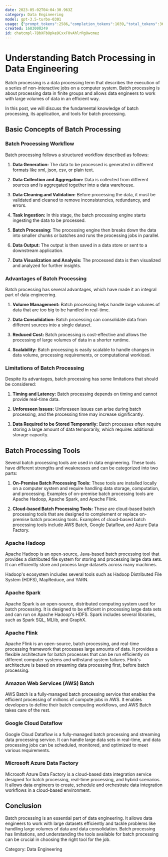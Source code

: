 ```yaml
---
date: 2023-05-02T04:04:30.963Z
category: Data Engineering
model: gpt-3.5-turbo-0301
usage: {"prompt_tokens":2586,"completion_tokens":1039,"total_tokens":3625}
created: 1683000249
id: chatcmpl-7BbXFbOpke9CxxF0vAhlrRgOwcmez
---
```


# Understanding Batch Processing in Data Engineering

Batch processing is a data processing term that describes the execution of a series of non-interactive jobs on a computer system. Batch processing is about processing data in finite groups and allows data engineers to work with large volumes of data in an efficient way.

In this post, we will discuss the fundamental knowledge of batch processing, its application, and tools for batch processing.

## Basic Concepts of Batch Processing

### Batch Processing Workflow

Batch processing follows a structured workflow described as follows:

1. **Data Generation:** The data to be processed is generated in different formats like xml, json, csv, or plain text.
 
2. **Data Collection and Aggregation:** Data is collected from different sources and is aggregated together into a data warehouse.

3. **Data Cleaning and Validation:** Before processing the data, it must be validated and cleaned to remove inconsistencies, redundancy, and errors. 

4. **Task Ingestion:** In this stage, the batch processing engine starts ingesting the data to be processed.

5. **Batch Processing:** The processing engine then breaks down the data into smaller chunks or batches and runs the processing jobs in parallel.

6. **Data Output:** The output is then saved in a data store or sent to a downstream application.

7. **Data Visualization and Analysis:** The processed data is then visualized and analyzed for further insights.

### Advantages of Batch Processing

Batch processing has several advantages, which have made it an integral part of data engineering. 

1. **Volume Management:** Batch processing helps handle large volumes of data that are too big to be handled in real-time.

2. **Data Consolidation:** Batch processing can consolidate data from different sources into a single dataset.

3. **Reduced Cost:** Batch processing is cost-effective and allows the processing of large volumes of data in a shorter runtime.

4. **Scalability:** Batch processing is easily scalable to handle changes in data volume, processing requirements, or computational workload.

### Limitations of Batch Processing

Despite its advantages, batch processing has some limitations that should be considered:

1. **Timing and Latency:** Batch processing depends on timing and cannot provide real-time data.

2. **Unforeseen Issues:** Unforeseen issues can arise during batch processing, and the processing time may increase significantly.

3. **Data Required to be Stored Temporarily:** Batch processes often require storing a large amount of data temporarily, which requires additional storage capacity.

## Batch Processing Tools

Several batch processing tools are used in data engineering. These tools have different strengths and weaknesses and can be categorized into two parts: 

1. **On-Premise Batch Processing Tools:** These tools are installed locally on a computer system and require handling data storage, computation, and processing. Examples of on-premise batch processing tools are Apache Hadoop, Apache Spark, and Apache Flink.

2. **Cloud-based Batch Processing Tools:** These are cloud-based batch processing tools that are designed to complement or replace on-premise batch processing tools. Examples of cloud-based batch processing tools include AWS Batch, Google Dataflow, and Azure Data Factory.

### Apache Hadoop

Apache Hadoop is an open-source, Java-based batch processing tool that provides a distributed file system for storing and processing large data sets. It can efficiently store and process large datasets across many machines. 

Hadoop's ecosystem includes several tools such as Hadoop Distributed File System (HDFS), MapReduce, and YARN.

### Apache Spark

Apache Spark is an open-source, distributed computing system used for batch processing. It is designed to be efficient in processing large data sets and can run on Apache Hadoop's HDFS. Spark includes several libraries, such as Spark SQL, MLlib, and GraphX.

### Apache Flink

Apache Flink is an open-source, batch processing, and real-time processing framework that processes large amounts of data. It provides a flexible architecture for batch processes that can be run efficiently on different computer systems and withstand system failures. Flink's architecture is based on streaming data processing first, before batch processing.

### Amazon Web Services (AWS) Batch

AWS Batch is a fully-managed batch processing service that enables the efficient processing of millions of compute jobs in AWS. It enables developers to define their batch computing workflows, and AWS Batch takes care of the rest.

### Google Cloud Dataflow

Google Cloud Dataflow is a fully-managed batch processing and streaming data processing service. It can handle large data sets in real-time, and data processing jobs can be scheduled, monitored, and optimized to meet various requirements.

### Microsoft Azure Data Factory

Microsoft Azure Data Factory is a cloud-based data integration service designed for batch processing, real-time processing, and hybrid scenarios. It allows data engineers to create, schedule and orchestrate data integration workflows in a cloud-based environment.

## Conclusion

Batch processing is an essential part of data engineering. It allows data engineers to work with large datasets efficiently and tackle problems like handling large volumes of data and data consolidation. Batch processing has limitations, and understanding the tools available for batch processing can be crucial in choosing the right tool for the job.

Category: Data Engineering